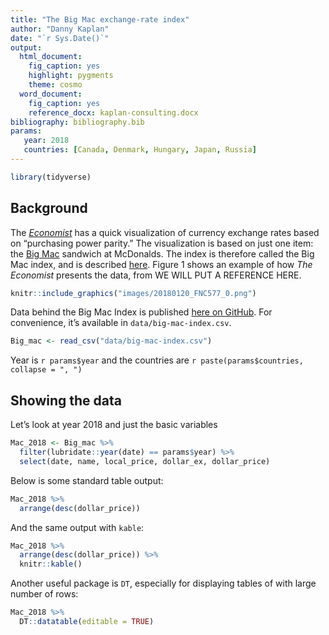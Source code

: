 ```yaml
---
title: "The Big Mac exchange-rate index"
author: "Danny Kaplan"
date: "`r Sys.Date()`"
output: 
  html_document: 
    fig_caption: yes
    highlight: pygments
    theme: cosmo
  word_document: 
    fig_caption: yes
    reference_docx: kaplan-consulting.docx
bibliography: bibliography.bib
params:
   year: 2018
   countries: [Canada, Denmark, Hungary, Japan, Russia]
---
```


```r
library(tidyverse)
```

## Background

The *[Economist](https://www.economist.com/)* has a quick visualization of currency exchange rates based on "purchasing power parity." The visualization is based on just one item: the [Big Mac](https://www.mcdonalds.com/us/en-us/product/big-mac.html) sandwich at McDonalds. The index is therefore called the Big Mac index, and is described [here](https://www.economist.com/news/2018/07/11/the-big-mac-index). Figure 1 shows an example of  how *The Economist* presents the data, from WE WILL PUT A REFERENCE HERE.

```r
knitr::include_graphics("images/20180120_FNC577_0.png")
```



Data behind the Big Mac Index is published [here on GitHub](https://github.com/TheEconomist/big-mac-data). For convenience, it's available in `data/big-mac-index.csv`.

```r
Big_mac <- read_csv("data/big-mac-index.csv")
```

Year is `r params$year` and the countries are `r paste(params$countries, collapse = ", ")`


## Showing the data

Let's look at year 2018 and just the basic  variables

```r
Mac_2018 <- Big_mac %>%
  filter(lubridate::year(date) == params$year) %>%
  select(date, name, local_price, dollar_ex, dollar_price)
```

Below is some standard table output:

```r
Mac_2018 %>%
  arrange(desc(dollar_price))
```

And the same output with `kable`:

```r
Mac_2018 %>%
  arrange(desc(dollar_price)) %>%
  knitr::kable()
```

Another useful package is `DT`, especially for displaying tables of with large number of rows:

```r
Mac_2018 %>% 
  DT::datatable(editable = TRUE)
```

